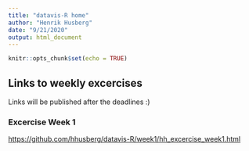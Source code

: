 ```yaml
---
title: "datavis-R home"
author: "Henrik Husberg"
date: "9/21/2020"
output: html_document
---
```


```r
knitr::opts_chunk$set(echo = TRUE)
```

## Links to weekly excercises

Links will be published after the deadlines :)

### Excercise Week 1

<a href>https://github.com/hhusberg/datavis-R/week1/hh_excercise_week1.html</a>

